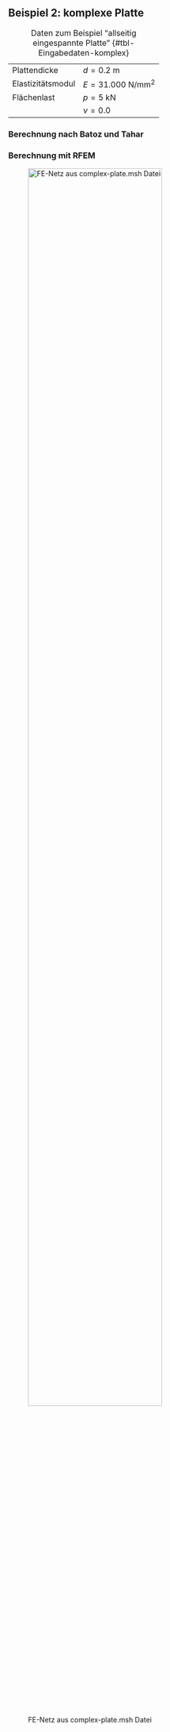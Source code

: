 ## Beispiel 2: komplexe Platte {#sec-beispiel-02}



|                   |                           |
|:------------------|:--------------------------|
|Plattendicke       | $d = 0.2 \text{ m}$        |
|Elastizitätsmodul  | $E = 31.000 \text{ N/mm}^2$|
|Flächenlast        | $p = 5 \text{ kN}$         |
|                   | $\nu = 0.0$               |

: Daten zum Beispiel "allseitig eingespannte Platte" {#tbl-Eingabedaten-komplex}


### Berechnung nach Batoz und Tahar




### Berechnung mit RFEM

![FE-Netz aus complex-plate.msh Datei](00-pics/complex-plate.png){#fig-RFEM-System-Komplex- width=80%}